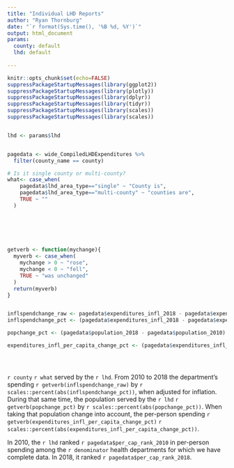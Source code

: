 ```yaml
---
title: "Individual LHD Reports"
author: "Ryan Thornburg"
date: "`r format(Sys.time(), '%B %d, %Y')`"
output: html_document
params:
  county: default
  lhd: default   
  
---
```


```r
knitr::opts_chunk$set(echo=FALSE)
suppressPackageStartupMessages(library(ggplot2))
suppressPackageStartupMessages(library(plotly))
suppressPackageStartupMessages(library(dplyr))
suppressPackageStartupMessages(library(tidyr))
suppressPackageStartupMessages(library(scales))
suppressPackageStartupMessages(library(scales))


lhd <- params$lhd


pagedata <- wide_CompiledLHDExpenditures %>% 
  filter(county_name == county) 

# Is it single county or multi-county?
what<- case_when(
    pagedata$lhd_area_type=="single" ~ "County is",
    pagedata$lhd_area_type=="multi-county" ~ "counties are",
    TRUE ~ ""
  )
  
  
  



getverb <- function(mychange){
  myverb <- case_when(
    mychange > 0 ~ "rose",
    mychange < 0 ~ "fell",
    TRUE ~ "was unchanged"
  )
  return(myverb)
}


inflspendchange_raw <- pagedata$expenditures_infl_2018 - pagedata$expenditures_infl_2010
inflspendchange_pct <- (pagedata$expenditures_infl_2018 - pagedata$expenditures_infl_2010) / pagedata$expenditures_infl_2010

popchange_pct <- (pagedata$population_2018 - pagedata$population_2010) / pagedata$population_2010

expenditures_infl_per_capita_change_pct <- (pagedata$expenditures_infl_per_capita_2018 - pagedata$expenditures_infl_per_capita_2010) / pagedata$expenditures_infl_per_capita_2010





```


`r county` `r what` served by the `r lhd`. From 2010 to 2018 the department's spending `r getverb(inflspendchange_raw)` by `r scales::percent(abs(inflspendchange_pct))`, when adjusted for inflation. During that same time, the population served by the `r lhd` `r getverb(popchange_pct)` by `r scales::percent(abs(popchange_pct))`. When taking that population change into account, the per-person spending `r getverb(expenditures_infl_per_capita_change_pct)` `r scales::percent(abs(expenditures_infl_per_capita_change_pct))`.    


In 2010, the `r lhd` ranked `r pagedata$per_cap_rank_2010` in per-person spending among the `r denominator` health departments for which we have complete data. In 2018, it ranked `r pagedata$per_cap_rank_2018`.



